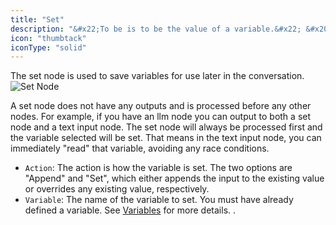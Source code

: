 ```yaml
---
title: "Set"
description: "&#x22;To be is to be the value of a variable.&#x22; &#x2014;Willard Van Orman Quine"
icon: "thumbtack"
iconType: "solid"
---
```


The set node is used to save variables for use later in the conversation.
![Set Node](/images/set-node.png)

A set node does not have any outputs and is processed before any other nodes. For example, if you
have an llm node you can output to both a set node and a text input node. The set node will always
be processed first and the variable selected will be set. That means in the text input node, you can immediately
"read" that variable, avoiding any race conditions.

- `Action`: The action is how the variable is set. The two options are "Append" and "Set", which either appends the input to the existing value or overrides any existing value, respectively.
- `Variable`: The name of the variable to set. You must have already defined a variable. See [Variables](/designer/variables) for more details.
.
